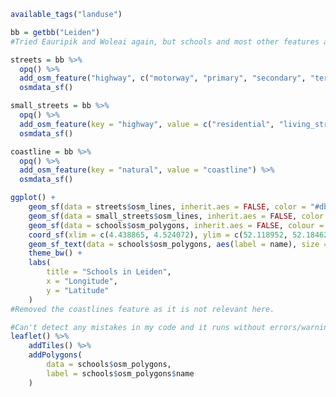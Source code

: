 ```r
available_tags("landuse")
```

```r
bb = getbb("Leiden")
#Tried Eauripik and Woleai again, but schools and most other features are not mapped.Tried Yap also, but elements are only very partially mapped.
```


```r
streets = bb %>%
  opq() %>%
  add_osm_feature("highway", c("motorway", "primary", "secondary", "tertiary")) %>%
  osmdata_sf()

small_streets = bb %>%
  opq() %>%
  add_osm_feature(key = "highway", value = c("residential", "living_street", "unclassified", "service", "footway")) %>%
  osmdata_sf()

coastline = bb %>%
  opq() %>%
  add_osm_feature(key = "natural", value = "coastline") %>%
  osmdata_sf()
```

```r
ggplot() +
    geom_sf(data = streets$osm_lines, inherit.aes = FALSE, color = "#db7d02", size = .4, alpha = .8) +
    geom_sf(data = small_streets$osm_lines, inherit.aes = FALSE, color = "#a6a6a6", size = .2, alpha = .8) +
    geom_sf(data = schools$osm_polygons, inherit.aes = FALSE, colour = "red", fill = "red", alpha = .5, size = 1) +
    coord_sf(xlim = c(4.438865, 4.524072), ylim = c(52.118952, 52.184626), expand = TRUE) +
    geom_sf_text(data = schools$osm_polygons, aes(label = name), size = 2, hjust = 0) +
    theme_bw() +
    labs(
        title = "Schools in Leiden",
        x = "Longitude",
        y = "Latitude"
    )
#Removed the coastlines feature as it is not relevant here.
```

```r
#Can't detect any mistakes in my code and it runs without errors/warnings, but doesn't show up on the viewer. Is visible and working when exported to .html though.
leaflet() %>%
    addTiles() %>%
    addPolygons(
        data = schools$osm_polygons,
        label = schools$osm_polygons$name
    )
```


